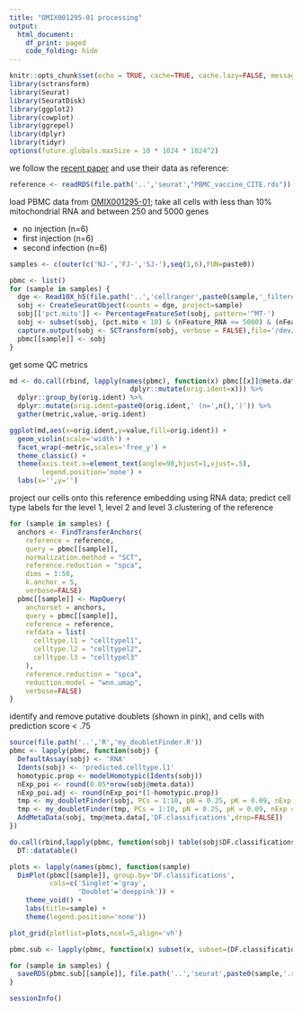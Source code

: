 ```yaml
---
title: "OMIX001295-01 processing"
output: 
  html_document:
    df_print: paged
    code_folding: hide
---
```


```r
knitr::opts_chunk$set(echo = TRUE, cache=TRUE, cache.lazy=FALSE, message=FALSE, warning=FALSE)
library(sctransform)
library(Seurat)
library(SeuratDisk)
library(ggplot2)
library(cowplot)
library(ggrepel)
library(dplyr)
library(tidyr)
options(future.globals.maxSize = 10 * 1024 * 1024^2)
```

we follow the [recent paper](https://zenodo.org/record/7555405) and use their data as reference:

```r
reference <- readRDS(file.path('..','seurat',"PBMC_vaccine_CITE.rds"))
```

load PBMC data from [OMIX001295-01]( https://doi.org/10.1002/jmv.28012); take all cells with less than 10% mitochondrial RNA and between 250 and 5000 genes

- no injection (n=6)
- first injection (n=6)
- second infection (n=6)

```r
samples <- c(outer(c('NJ-','FJ-','SJ-'),seq(1,6),FUN=paste0))

pbmc <- list()
for (sample in samples) {
  dge <- Read10X_h5(file.path('..','cellranger',paste0(sample,'_filtered_counts.h5')))
  sobj <- CreateSeuratObject(counts = dge, project=sample)
  sobj[['pct.mito']] <- PercentageFeatureSet(sobj, pattern='^MT-')
  sobj <- subset(sobj, (pct.mito < 10) & (nFeature_RNA <= 5000) & (nFeature_RNA >= 250))
  capture.output(sobj <- SCTransform(sobj, verbose = FALSE),file='/dev/null')
  pbmc[[sample]] <- sobj
}
```

get some QC metrics

```r
md <- do.call(rbind, lapply(names(pbmc), function(x) pbmc[[x]]@meta.data[,c('nCount_RNA','nFeature_RNA','pct.mito')] %>%
                              dplyr::mutate(orig.ident=x))) %>%
  dplyr::group_by(orig.ident) %>%
  dplyr::mutate(orig.ident=paste0(orig.ident,' (n=',n(),')')) %>%
  gather(metric,value,-orig.ident)

ggplot(md,aes(x=orig.ident,y=value,fill=orig.ident)) + 
  geom_violin(scale='width') +
  facet_wrap(~metric,scales='free_y') + 
  theme_classic() + 
  theme(axis.text.x=element_text(angle=90,hjust=1,vjust=.5),
        legend.position='none') + 
  labs(x='',y='')
```

project our cells onto this reference embedding using RNA data; predict cell type labels for the level 1, level 2 and level 3 clustering of the reference

```r
for (sample in samples) {
  anchors <- FindTransferAnchors(
    reference = reference,
    query = pbmc[[sample]],
    normalization.method = "SCT",
    reference.reduction = "spca",
    dims = 1:50,
    k.anchor = 5,
    verbose=FALSE)
  pbmc[[sample]] <- MapQuery(
    anchorset = anchors,
    query = pbmc[[sample]],
    reference = reference,
    refdata = list(
      celltype.l1 = "celltypel1",
      celltype.l2 = "celltypel2",
      celltype.l3 = "celltypel3"
    ),
    reference.reduction = "spca", 
    reduction.model = "wnn.umap",
    verbose=FALSE)
}
```

identify and remove putative doublets (shown in pink), and cells with prediction score < .75

```r
source(file.path('..','R','my_doubletFinder.R'))
pbmc <- lapply(pbmc, function(sobj) {
  DefaultAssay(sobj) <- 'RNA'
  Idents(sobj) <- 'predicted.celltype.l1'
  homotypic.prop <- modelHomotypic(Idents(sobj))
  nExp_poi <- round(0.05*nrow(sobj@meta.data)) 
  nExp_poi.adj <- round(nExp_poi*(1-homotypic.prop))
  tmp <- my_doubletFinder(sobj, PCs = 1:10, pN = 0.25, pK = 0.09, nExp = nExp_poi, reuse.pANN = FALSE)
  tmp <- my_doubletFinder(tmp, PCs = 1:10, pN = 0.25, pK = 0.09, nExp = nExp_poi.adj, reuse.pANN = "pANN")
  AddMetaData(sobj, tmp@meta.data[,'DF.classifications',drop=FALSE])
})

do.call(rbind,lapply(pbmc, function(sobj) table(sobj$DF.classifications))) %>%
  DT::datatable()

plots <- lapply(names(pbmc), function(sample)
  DimPlot(pbmc[[sample]], group.by='DF.classifications',
          cols=c('Singlet'='gray',
                 'Doublet'='deeppink')) +
    theme_void() + 
    labs(title=sample) + 
    theme(legend.position='none'))

plot_grid(plotlist=plots,ncol=5,align='vh')

pbmc.sub <- lapply(pbmc, function(x) subset(x, subset=(DF.classifications=='Singlet') & (predicted.celltype.l1.score >= .75)))
```

```r
for (sample in samples) {
  saveRDS(pbmc.sub[[sample]], file.path('..','seurat',paste0(sample,'.rds')))
}
```

```r
sessionInfo()
```

